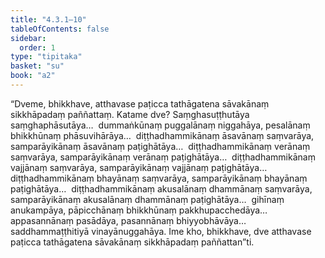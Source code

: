```yaml
---
title: "4.3.1–10"
tableOfContents: false
sidebar:
  order: 1
type: "tipitaka"
basket: "su"
book: "a2"
---
```



<DynamicBreadcrumb />

<Division number="201" book="a2" bookNo="15" page="97">

<Paragraph number="289" book="a2">
“Dveme, bhikkhave, atthavase paṭicca tathāgatena sāvakānaṃ sikkhāpadaṃ paññattaṃ. Katame dve? Saṃghasuṭṭhutāya saṃghaphāsutāya…  dummaṅkūnaṃ puggalānaṃ niggahāya, pesalānaṃ bhikkhūnaṃ phāsuvihārāya…  diṭṭhadhammikānaṃ āsavānaṃ saṃvarāya, samparāyikānaṃ āsavānaṃ paṭighātāya…  diṭṭhadhammikānaṃ verānaṃ saṃvarāya, samparāyikānaṃ verānaṃ paṭighātāya…  diṭṭhadhammikānaṃ vajjānaṃ saṃvarāya, samparāyikānaṃ vajjānaṃ paṭighātāya…  diṭṭhadhammikānaṃ bhayānaṃ saṃvarāya, samparāyikānaṃ bhayānaṃ paṭighātāya…  diṭṭhadhammikānaṃ akusalānaṃ dhammānaṃ saṃvarāya, samparāyikānaṃ akusalānaṃ dhammānaṃ paṭighātāya…  gihīnaṃ anukampāya, pāpicchānaṃ bhikkhūnaṃ pakkhupacchedāya…  appasannānaṃ pasādāya, pasannānaṃ bhiyyobhāvāya…  saddhammaṭṭhitiyā vinayānuggahāya. Ime kho, bhikkhave, dve atthavase paṭicca tathāgatena sāvakānaṃ sikkhāpadaṃ paññattan”ti.
</Paragraph>
</Division>